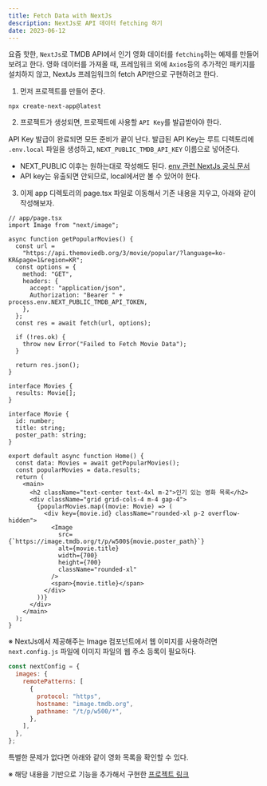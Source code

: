 ```yaml
---
title: Fetch Data with NextJs
description: NextJs로 API 데이터 fetching 하기
date: 2023-06-12
---
```



요즘 핫한, `NextJs`로  TMDB API에서 인기 영화 데이터를 `fetching`하는 예제를 만들어 보려고 한다.
영화 데이터를 가져올 때, 프레임워크 외에 `Axios`등의 추가적인 패키지를 설치하지 않고, NextJs 프레임워크의 fetch API만으로 구현하려고 한다.


1. 먼저 프로젝트를 만들어 준다.

```Terminal
npx create-next-app@latest
```

2. 프로젝트가 생성되면, 프로젝트에 사용할 `API Key`를 발급받아야 한다.

API Key 발급이 완료되면 모든 준비가 끝이 난다.
발급된 API Key는 루트 디렉토리에 `.env.local` 파일을 생성하고, `NEXT_PUBLIC_TMDB_API_KEY` 이름으로 넣어준다.
- NEXT_PUBLIC 이후는 원하는대로 작성해도 된다. [env 관련 NextJs 공식 문서](https://nextjs.org/docs/app/building-your-application/configuring/environment-variables)
- API key는 유출되면 안되므로, local에서만 볼 수 있어야 한다.

3. 이제 app 디렉토리의 page.tsx 파일로 이동해서 기존 내용을 지우고, 아래와 같이 작성해보자.

```tsx
// app/page.tsx
import Image from "next/image";

async function getPopularMovies() {
  const url =
    "https://api.themoviedb.org/3/movie/popular/?language=ko-KR&page=1&region=KR";
  const options = {
    method: "GET",
    headers: {
      accept: "application/json",
      Authorization: "Bearer " + process.env.NEXT_PUBLIC_TMDB_API_TOKEN,
    },
  };
  const res = await fetch(url, options);

  if (!res.ok) {
    throw new Error("Failed to Fetch Movie Data");
  }

  return res.json();
}

interface Movies {
  results: Movie[];
}

interface Movie {
  id: number;
  title: string;
  poster_path: string;
}

export default async function Home() {
  const data: Movies = await getPopularMovies();
  const popularMovies = data.results;
  return (
    <main>
      <h2 className="text-center text-4xl m-2">인기 있는 영화 목록</h2>
      <div className="grid grid-cols-4 m-4 gap-4">
        {popularMovies.map((movie: Movie) => (
          <div key={movie.id} className="rounded-xl p-2 overflow-hidden">
            <Image
              src={`https://image.tmdb.org/t/p/w500${movie.poster_path}`}
              alt={movie.title}
              width={700}
              height={700}
              className="rounded-xl"
            />
            <span>{movie.title}</span>
          </div>
        ))}
      </div>
    </main>
  );
}
```

※ NextJs에서 제공해주는 Image 컴포넌트에서 웹 이미지를 사용하려면 `next.config.js` 파일에 이미지 파일의 웹 주소 등록이 필요하다.

```js
const nextConfig = {
  images: {
    remotePatterns: [
      {
        protocol: "https",
        hostname: "image.tmdb.org",
        pathname: "/t/p/w500/*",
      },
    ],
  },
};
```

특별한 문제가 없다면 아래와 같이 영화 목록을 확인할 수 있다.


※ 해당 내용을 기반으로 기능을 추가해서 구현한 [프로젝트 링크](https://github.com/woongsnote/my-movie-recommend)
